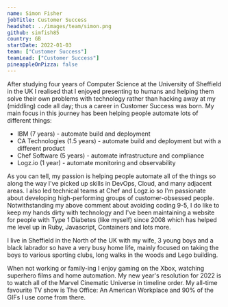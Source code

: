 ```yaml
---
name: Simon Fisher
jobTitle: Customer Success
headshot: ../images/team/simon.png
github: simfish85
country: GB
startDate: 2022-01-03
team: ["Customer Success"]
teamLead: ["Customer Success"]
pineappleOnPizza: false
---
```


After studying four years of Computer Science at the University of Sheffield in the UK I realised that I enjoyed presenting to humans and helping them solve their own problems with technology rather than hacking away at my (middling) code all day; thus a career in Customer Success was born. My main focus in this journey has been helping people automate lots of different things:
- IBM (7 years) - automate build and deployment
- CA Technologies (1.5 years) - automate build and deployment but with a different product
- Chef Software (5 years) - automate infrastructure and compliance
- Logz.io (1 year) - automate monitoring and observability

As you can tell, my passion is helping people automate all of the things so along the way I've picked up skills in DevOps, Cloud, and many adjacent areas. I also led technical teams at Chef and Logz.io so I'm passionate about developing high-performing groups of customer-obsessed people.
Notwithstanding my above comment about avoiding coding 9-5, I do like to keep my hands dirty with technology and I've been maintaining a website for people with Type 1 Diabetes (like myself) since 2008 which has helped me level up in Ruby, Javascript, Containers and lots more.

I live in Sheffield in the North of the UK with my wife, 3 young boys and a black labrador so have a very busy home life, mainly focused on taking the boys to various sporting clubs, long walks in the woods and Lego building.

When not working or family-ing I enjoy gaming on the Xbox, watching superhero films and home automation. My new year's resolution for 2022 is to watch all of the Marvel Cinematic Universe in timeline order. My all-time favourite TV show is The Office: An American Workplace and 90% of the GIFs I use come from there.
